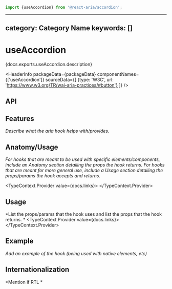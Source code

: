 <!-- Copyright 2020 Adobe. All rights reserved.
This file is licensed to you under the Apache License, Version 2.0 (the "License");
you may not use this file except in compliance with the License. You may obtain a copy
of the License at http://www.apache.org/licenses/LICENSE-2.0
Unless required by applicable law or agreed to in writing, software distributed under
the License is distributed on an "AS IS" BASIS, WITHOUT WARRANTIES OR REPRESENTATIONS
OF ANY KIND, either express or implied. See the License for the specific language
governing permissions and limitations under the License. -->



```jsx import
import {useAccordion} from '@react-aria/accordion';
```

---
category: Category Name
keywords: []
---

# useAccordion

<p>{docs.exports.useAccordion.description}</p>

<HeaderInfo
  packageData={packageData}
  componentNames={['useAccordion']}
  sourceData={[
    {type: 'W3C', url: 'https://www.w3.org/TR/wai-aria-practices/#button'}
  ]} />

## API

<FunctionAPI function={docs.exports.useAccordion} links={docs.links} />

## Features

*Describe what the aria hook helps with/provides.*

## Anatomy/Usage

*For hooks that are meant to be used with specific elements/components, include an Anatomy section detailing the props the hook returns.*
*For hooks that are meant for more general use, include a Usage section detailing the props/params the hook accepts and returns.*

<TypeContext.Provider value={docs.links}>
  <InterfaceType properties={docs.links[docs.exports.useAccordion.return.id].properties} />
</TypeContext.Provider>


## Usage

*List the props/params that the hook uses and list the props that the hook returns. *
<TypeContext.Provider value={docs.links}>
  <InterfaceType properties={docs.links[docs.exports.useAccordion.return.id].properties} />
</TypeContext.Provider>


## Example

*Add an example of the hook (being used with native elements, etc)*

## Internationalization

*Mention if RTL *
